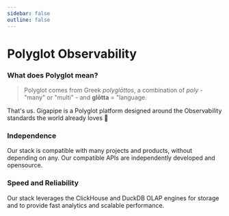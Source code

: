 ```yaml
---
sidebar: false
outline: false
---
```


# Polyglot Observability

### What does Polyglot mean?

> Polyglot comes from Greek _polyglōttos_, a combination of _poly_ - "many" or "multi" - and **glōtta** = "language.

That's us. Gigapipe is a Polyglot platform designed around the Observability standards the world already loves 💜

### Independence

Our stack is compatible with many projects and products, without depending on any. Our compatible APIs are independently developed and opensource.

### Speed and Reliability

Our stack leverages the ClickHouse and DuckDB OLAP engines for storage and to provide fast analytics and scalable performance.
